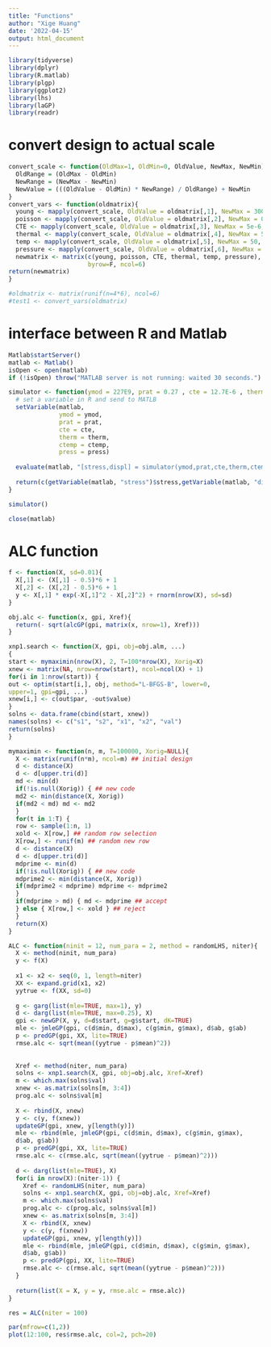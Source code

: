 ```yaml
---
title: "Functions"
author: "Xige Huang"
date: '2022-04-15'
output: html_document
---
```


```r
library(tidyverse)
library(dplyr)
library(R.matlab)
library(plgp)
library(ggplot2)
library(lhs)
library(laGP)
library(readr)

```


# convert design to actual scale

```r
convert_scale <- function(OldMax=1, OldMin=0, OldValue, NewMax, NewMin){
  OldRange = (OldMax - OldMin)  
  NewRange = (NewMax - NewMin)  
  NewValue = (((OldValue - OldMin) * NewRange) / OldRange) + NewMin
}
convert_vars <- function(oldmatrix){
  young <- mapply(convert_scale, OldValue = oldmatrix[,1], NewMax = 300e9, NewMin=200e9)
  poisson <- mapply(convert_scale, OldValue = oldmatrix[,2], NewMax = 0.1, NewMin=0.49)
  CTE <- mapply(convert_scale, OldValue = oldmatrix[,3], NewMax = 5e-6, NewMin=1.5e-5)
  thermal <- mapply(convert_scale, OldValue = oldmatrix[,4], NewMax = 5, NewMin=15)
  temp <- mapply(convert_scale, OldValue = oldmatrix[,5], NewMax = 50, NewMin=360)
  pressure <- mapply(convert_scale, OldValue = oldmatrix[,6], NewMax = 1e5, NewMin=4.8e5)
  newmatrix <- matrix(c(young, poisson, CTE, thermal, temp, pressure),
                      byrow=F, ncol=6)
return(newmatrix)
}
```

```r
#oldmatrix <- matrix(runif(n=4*6), ncol=6)
#test1 <- convert_vars(oldmatrix)
```


# interface between R and Matlab

```r
Matlab$startServer()
matlab <- Matlab()
isOpen <- open(matlab)
if (!isOpen) throw("MATLAB server is not running: waited 30 seconds.")
```

```r
simulator <- function(ymod = 227E9, prat = 0.27 , cte = 12.7E-6 , therm = 11.5 , ctemp = 150 ,press = 4.5E5){
  # set a variable in R and send to MATLB
  setVariable(matlab,
              ymod = ymod,
              prat = prat,
              cte = cte,
              therm = therm,
              ctemp = ctemp,
              press = press)
  
  evaluate(matlab, "[stress,displ] = simulator(ymod,prat,cte,therm,ctemp,press)")
  
  return(c(getVariable(matlab, "stress")$stress,getVariable(matlab, "displ")$displ))
}
```

```r
simulator()
```

```r
close(matlab)
```




# ALC function
```r
f <- function(X, sd=0.01){
  X[,1] <- (X[,1] - 0.5)*6 + 1
  X[,2] <- (X[,2] - 0.5)*6 + 1
  y <- X[,1] * exp(-X[,1]^2 - X[,2]^2) + rnorm(nrow(X), sd=sd)
}
```


```r
obj.alc <- function(x, gpi, Xref){
  return(- sqrt(alcGP(gpi, matrix(x, nrow=1), Xref)))
}
```

```r
xnp1.search <- function(X, gpi, obj=obj.alm, ...)
{
start <- mymaximin(nrow(X), 2, T=100*nrow(X), Xorig=X)
xnew <- matrix(NA, nrow=nrow(start), ncol=ncol(X) + 1)
for(i in 1:nrow(start)) {
out <- optim(start[i,], obj, method="L-BFGS-B", lower=0,
upper=1, gpi=gpi, ...)
xnew[i,] <- c(out$par, -out$value)
}
solns <- data.frame(cbind(start, xnew))
names(solns) <- c("s1", "s2", "x1", "x2", "val")
return(solns)
}
```

```r
mymaximin <- function(n, m, T=100000, Xorig=NULL){
  X <- matrix(runif(n*m), ncol=m) ## initial design
  d <- distance(X)
  d <- d[upper.tri(d)]
  md <- min(d)
  if(!is.null(Xorig)) { ## new code
  md2 <- min(distance(X, Xorig))
  if(md2 < md) md <- md2
  }
  for(t in 1:T) {
  row <- sample(1:n, 1)
  xold <- X[row,] ## random row selection
  X[row,] <- runif(m) ## random new row
  d <- distance(X)
  d <- d[upper.tri(d)]
  mdprime <- min(d)
  if(!is.null(Xorig)) { ## new code
  mdprime2 <- min(distance(X, Xorig))
  if(mdprime2 < mdprime) mdprime <- mdprime2
  }
  if(mdprime > md) { md <- mdprime ## accept
  } else { X[row,] <- xold } ## reject
  }
  return(X)
}
```


```r
ALC <- function(ninit = 12, num_para = 2, method = randomLHS, niter){
  X <- method(ninit, num_para)
  y <- f(X)
  
  x1 <- x2 <- seq(0, 1, length=niter)
  XX <- expand.grid(x1, x2)
  yytrue <- f(XX, sd=0)
  
  g <- garg(list(mle=TRUE, max=1), y)
  d <- darg(list(mle=TRUE, max=0.25), X)
  gpi <- newGP(X, y, d=d$start, g=g$start, dK=TRUE)
  mle <- jmleGP(gpi, c(d$min, d$max), c(g$min, g$max), d$ab, g$ab)
  p <- predGP(gpi, XX, lite=TRUE)
  rmse.alc <- sqrt(mean((yytrue - p$mean)^2))
  
  
  Xref <- method(niter, num_para)
  solns <- xnp1.search(X, gpi, obj=obj.alc, Xref=Xref)
  m <- which.max(solns$val)
  xnew <- as.matrix(solns[m, 3:4])
  prog.alc <- solns$val[m]
  
  X <- rbind(X, xnew)
  y <- c(y, f(xnew))
  updateGP(gpi, xnew, y[length(y)])
  mle <- rbind(mle, jmleGP(gpi, c(d$min, d$max), c(g$min, g$max),
  d$ab, g$ab))
  p <- predGP(gpi, XX, lite=TRUE)
  rmse.alc <- c(rmse.alc, sqrt(mean((yytrue - p$mean)^2)))
  
  d <- darg(list(mle=TRUE), X)
  for(i in nrow(X):(niter-1)) {
    Xref <- randomLHS(niter, num_para)
    solns <- xnp1.search(X, gpi, obj=obj.alc, Xref=Xref)
    m <- which.max(solns$val)
    prog.alc <- c(prog.alc, solns$val[m])
    xnew <- as.matrix(solns[m, 3:4])
    X <- rbind(X, xnew)
    y <- c(y, f(xnew))
    updateGP(gpi, xnew, y[length(y)])
    mle <- rbind(mle, jmleGP(gpi, c(d$min, d$max), c(g$min, g$max),
    d$ab, g$ab))
    p <- predGP(gpi, XX, lite=TRUE)
    rmse.alc <- c(rmse.alc, sqrt(mean((yytrue - p$mean)^2)))
  }
  
  return(list(X = X, y = y, rmse.alc = rmse.alc))
}
```


```r
res = ALC(niter = 100)
```

```r
par(mfrow=c(1,2))
plot(12:100, res$rmse.alc, col=2, pch=20)
```









